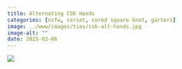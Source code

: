 ```yaml
---
title: Alternating CSK Hands
categories: [nsfw, corset, cored square knot, garters]
image: ../www/images/ties/csk-alt-hands.jpg
image-alt: ""
date: 2025-03-06
---
```



![](../www/images/ties/csk-alt-hands.jpg)

